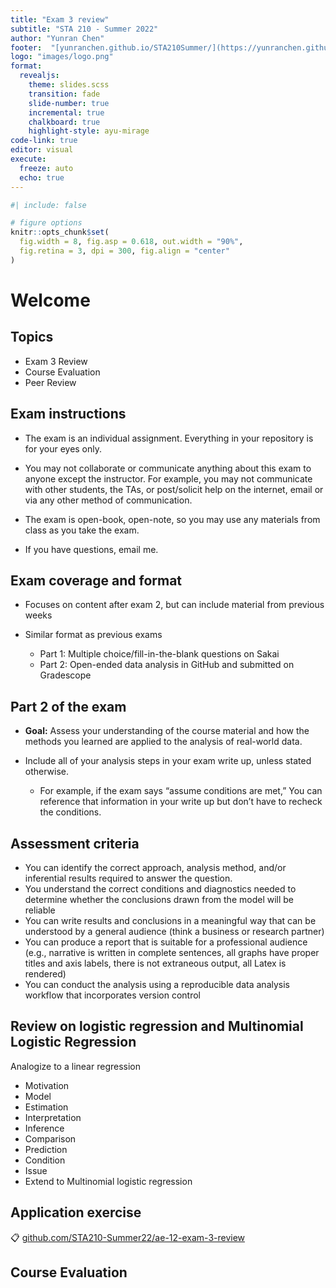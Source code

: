 ```yaml
---
title: "Exam 3 review"
subtitle: "STA 210 - Summer 2022"
author: "Yunran Chen"
footer:  "[yunranchen.github.io/STA210Summer/](https://yunranchen.github.io/STA210Summer/)"
logo: "images/logo.png"
format: 
  revealjs:
    theme: slides.scss
    transition: fade
    slide-number: true
    incremental: true 
    chalkboard: true
    highlight-style: ayu-mirage
code-link: true
editor: visual
execute:
  freeze: auto
  echo: true
---
```


```r
#| include: false

# figure options
knitr::opts_chunk$set(
  fig.width = 8, fig.asp = 0.618, out.width = "90%",
  fig.retina = 3, dpi = 300, fig.align = "center"
)

```

# Welcome

## Topics

::: nonincremental
-   Exam 3 Review
-   Course Evaluation
-   Peer Review
:::

## Exam instructions {.smaller}

-   The exam is an individual assignment. Everything in your repository is for your eyes only.

-   You may not collaborate or communicate anything about this exam to anyone except the instructor. For example, you may not communicate with other students, the TAs, or post/solicit help on the internet, email or via any other method of communication.

-   The exam is open-book, open-note, so you may use any materials from class as you take the exam.

-   If you have questions, email me.

## Exam coverage and format

-   Focuses on content after exam 2, but can include material from previous weeks

-   Similar format as previous exams

    -   Part 1: Multiple choice/fill-in-the-blank questions on Sakai
    -   Part 2: Open-ended data analysis in GitHub and submitted on Gradescope

## Part 2 of the exam

-   **Goal:** Assess your understanding of the course material and how the methods you learned are applied to the analysis of real-world data.

-   Include all of your analysis steps in your exam write up, unless stated otherwise.

    -   For example, if the exam says "assume conditions are met," You can reference that information in your write up but don't have to recheck the conditions.

## Assessment criteria {.smaller}

-   You can identify the correct approach, analysis method, and/or inferential results required to answer the question.
-   You understand the correct conditions and diagnostics needed to determine whether the conclusions drawn from the model will be reliable
-   You can write results and conclusions in a meaningful way that can be understood by a general audience (think a business or research partner)
-   You can produce a report that is suitable for a professional audience (e.g., narrative is written in complete sentences, all graphs have proper titles and axis labels, there is not extraneous output, all Latex is rendered)
-   You can conduct the analysis using a reproducible data analysis workflow that incorporates version control

## Review on logistic regression and Multinomial Logistic Regression

Analogize to a linear regression

-   Motivation
-   Model
-   Estimation
-   Interpretation
-   Inference
-   Comparison
-   Prediction
-   Condition
-   Issue
-   Extend to Multinomial logistic regression

## Application exercise

::: appex
📋 [github.com/STA210-Summer22/ae-12-exam-3-review](https://yunranchen.github.io/STA210Summer/ae/ae-12-exam-3-review.html)
:::

## Course Evaluation

